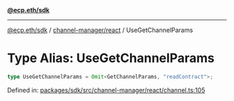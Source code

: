 [**@ecp.eth/sdk**](../../../index.mdx)

***

[@ecp.eth/sdk](/sdk-reference/index.mdx) / [channel-manager/react](/sdk-reference/channel-manager/react/index.mdx) / UseGetChannelParams

# Type Alias: UseGetChannelParams

```ts
type UseGetChannelParams = Omit<GetChannelParams, "readContract">;
```

Defined in: [packages/sdk/src/channel-manager/react/channel.ts:105](https://github.com/ecp-eth/comments-monorepo/blob/main/packages/sdk/src/channel-manager/react/channel.ts#L105)
